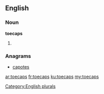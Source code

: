 ==English==

===Noun===
'''toecaps'''

# {{plural of|[[toecap]]}}

===Anagrams===
* [[capotes#English|capotes]]

[[Category:English plurals]]

[[ar:toecaps]]
[[fr:toecaps]]
[[ku:toecaps]]
[[my:toecaps]]